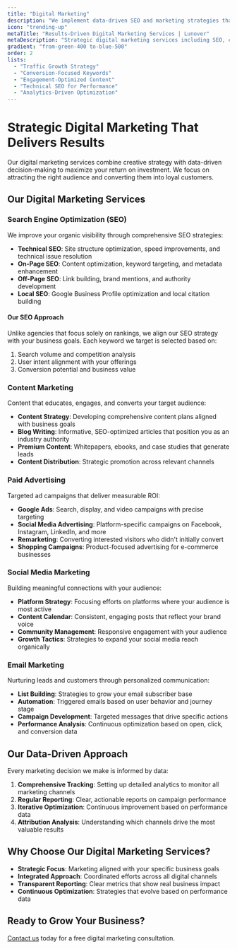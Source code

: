 ```yaml
---
title: "Digital Marketing"
description: "We implement data-driven SEO and marketing strategies that increase your visibility, drive targeted traffic, and boost conversions. Our approach focuses on sustainable growth and measurable business results."
icon: "trending-up"
metaTitle: "Results-Driven Digital Marketing Services | Lunover"
metaDescription: "Strategic digital marketing services including SEO, content marketing, paid advertising, and analytics to increase visibility and drive conversions."
gradient: "from-green-400 to-blue-500"
order: 2
lists:
  - "Traffic Growth Strategy"
  - "Conversion-Focused Keywords"
  - "Engagement-Optimized Content"
  - "Technical SEO for Performance"
  - "Analytics-Driven Optimization"
---
```


# Strategic Digital Marketing That Delivers Results

Our digital marketing services combine creative strategy with data-driven decision-making to maximize your return on investment. We focus on attracting the right audience and converting them into loyal customers.

## Our Digital Marketing Services

### Search Engine Optimization (SEO)

We improve your organic visibility through comprehensive SEO strategies:

- **Technical SEO**: Site structure optimization, speed improvements, and technical issue resolution
- **On-Page SEO**: Content optimization, keyword targeting, and metadata enhancement
- **Off-Page SEO**: Link building, brand mentions, and authority development
- **Local SEO**: Google Business Profile optimization and local citation building

#### Our SEO Approach

Unlike agencies that focus solely on rankings, we align our SEO strategy with your business goals. Each keyword we target is selected based on:

1. Search volume and competition analysis
2. User intent alignment with your offerings
3. Conversion potential and business value

### Content Marketing

Content that educates, engages, and converts your target audience:

- **Content Strategy**: Developing comprehensive content plans aligned with business goals
- **Blog Writing**: Informative, SEO-optimized articles that position you as an industry authority
- **Premium Content**: Whitepapers, ebooks, and case studies that generate leads
- **Content Distribution**: Strategic promotion across relevant channels

### Paid Advertising

Targeted ad campaigns that deliver measurable ROI:

- **Google Ads**: Search, display, and video campaigns with precise targeting
- **Social Media Advertising**: Platform-specific campaigns on Facebook, Instagram, LinkedIn, and more
- **Remarketing**: Converting interested visitors who didn't initially convert
- **Shopping Campaigns**: Product-focused advertising for e-commerce businesses

### Social Media Marketing

Building meaningful connections with your audience:

- **Platform Strategy**: Focusing efforts on platforms where your audience is most active
- **Content Calendar**: Consistent, engaging posts that reflect your brand voice
- **Community Management**: Responsive engagement with your audience
- **Growth Tactics**: Strategies to expand your social media reach organically

### Email Marketing

Nurturing leads and customers through personalized communication:

- **List Building**: Strategies to grow your email subscriber base
- **Automation**: Triggered emails based on user behavior and journey stage
- **Campaign Development**: Targeted messages that drive specific actions
- **Performance Analysis**: Continuous optimization based on open, click, and conversion data

## Our Data-Driven Approach

Every marketing decision we make is informed by data:

1. **Comprehensive Tracking**: Setting up detailed analytics to monitor all marketing channels
2. **Regular Reporting**: Clear, actionable reports on campaign performance
3. **Iterative Optimization**: Continuous improvement based on performance data
4. **Attribution Analysis**: Understanding which channels drive the most valuable results

## Why Choose Our Digital Marketing Services?

- **Strategic Focus**: Marketing aligned with your specific business goals
- **Integrated Approach**: Coordinated efforts across all digital channels
- **Transparent Reporting**: Clear metrics that show real business impact
- **Continuous Optimization**: Strategies that evolve based on performance data

## Ready to Grow Your Business?

[Contact us](/contact) today for a free digital marketing consultation.
